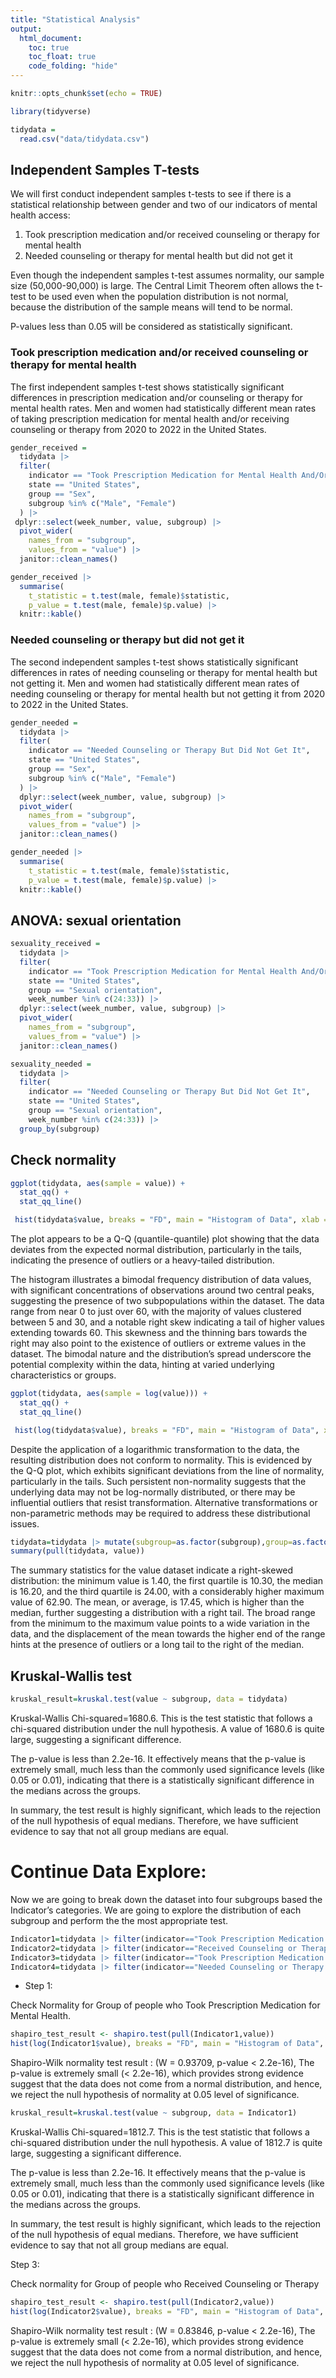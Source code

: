 ```yaml
---
title: "Statistical Analysis"
output:
  html_document:
    toc: true
    toc_float: true
    code_folding: "hide"
---
```


```r
knitr::opts_chunk$set(echo = TRUE)
```

```r
library(tidyverse)

tidydata = 
  read.csv("data/tidydata.csv")
```

## Independent Samples T-tests

We will first conduct independent samples t-tests to see if there is a statistical relationship between gender and two of our indicators of mental health access:

1. Took prescription medication and/or received counseling or therapy for mental health
2. Needed counseling or therapy for mental health but did not get it

Even though the independent samples t-test assumes normality, our sample size (50,000-90,000) is large. The Central Limit Theorem often allows the t-test to be used even when the population distribution is not normal, because the distribution of the sample means will tend to be normal.

P-values less than 0.05 will be considered as statistically significant.

### Took prescription medication and/or received counseling or therapy for mental health

The first independent samples t-test shows statistically significant differences in prescription medication and/or counseling or therapy for mental health rates. Men and women had statistically different mean rates of taking prescription medication for mental health and/or receiving counseling or therapy from 2020 to 2022 in the United States.

```r
gender_received =
  tidydata |>
  filter(
    indicator == "Took Prescription Medication for Mental Health And/Or Received Counseling or Therapy",
    state == "United States",
    group == "Sex",
    subgroup %in% c("Male", "Female")
  ) |>
 dplyr::select(week_number, value, subgroup) |>
  pivot_wider(
    names_from = "subgroup",
    values_from = "value") |>
  janitor::clean_names()

gender_received |>
  summarise(
    t_statistic = t.test(male, female)$statistic,
    p_value = t.test(male, female)$p.value) |>
  knitr::kable()
```

### Needed counseling or therapy but did not get it

The second independent samples t-test shows statistically significant differences in rates of needing counseling or therapy for mental health but not getting it. Men and women had statistically different mean rates of needing counseling or therapy for mental health but not getting it from 2020 to 2022 in the United States.

```r
gender_needed =
  tidydata |>
  filter(
    indicator == "Needed Counseling or Therapy But Did Not Get It",
    state == "United States",
    group == "Sex",
    subgroup %in% c("Male", "Female")
  ) |>
  dplyr::select(week_number, value, subgroup) |>
  pivot_wider(
    names_from = "subgroup",
    values_from = "value") |>
  janitor::clean_names()

gender_needed |>
  summarise(
    t_statistic = t.test(male, female)$statistic,
    p_value = t.test(male, female)$p.value) |>
  knitr::kable()
```

## ANOVA: sexual orientation

```r
sexuality_received =
  tidydata |>
  filter(
    indicator == "Took Prescription Medication for Mental Health And/Or Received Counseling or Therapy",
    state == "United States",
    group == "Sexual orientation",
    week_number %in% c(24:33)) |>
  dplyr::select(week_number, value, subgroup) |>
  pivot_wider(
    names_from = "subgroup",
    values_from = "value") |>
  janitor::clean_names()
```

```r
sexuality_needed =
  tidydata |>
  filter(
    indicator == "Needed Counseling or Therapy But Did Not Get It",
    state == "United States",
    group == "Sexual orientation",
    week_number %in% c(24:33)) |>
  group_by(subgroup)
```

## Check normality

```r

ggplot(tidydata, aes(sample = value)) +
  stat_qq() +
  stat_qq_line()

 hist(tidydata$value, breaks = "FD", main = "Histogram of Data", xlab = "Data Values")
```
The plot appears to be a Q-Q (quantile-quantile) plot showing that the data deviates from the expected normal distribution, particularly in the tails, indicating the presence of outliers or a heavy-tailed distribution.

The histogram illustrates a bimodal frequency distribution of data values, with significant concentrations of observations around two central peaks, suggesting the presence of two subpopulations within the dataset. The data range from near 0 to just over 60, with the majority of values clustered between 5 and 30, and a notable right skew indicating a tail of higher values extending towards 60. This skewness and the thinning bars towards the right may also point to the existence of outliers or extreme values in the dataset. The bimodal nature and the distribution's spread underscore the potential complexity within the data, hinting at varied underlying characteristics or groups.

```r
ggplot(tidydata, aes(sample = log(value))) +
  stat_qq() +
  stat_qq_line()

 hist(log(tidydata$value), breaks = "FD", main = "Histogram of Data", xlab = "Data Values")
```
Despite the application of a logarithmic transformation to the data, the resulting distribution does not conform to normality. This is evidenced by the Q-Q plot, which exhibits significant deviations from the line of normality, particularly in the tails. Such persistent non-normality suggests that the underlying data may not be log-normally distributed, or there may be influential outliers that resist transformation. Alternative transformations or non-parametric methods may be required to address these distributional issues.

```r
tidydata=tidydata |> mutate(subgroup=as.factor(subgroup),group=as.factor(group))
summary(pull(tidydata, value))
```
The summary statistics for the value dataset indicate a right-skewed distribution: the minimum value is 1.40, the first quartile is 10.30, the median is 16.20, and the third quartile is 24.00, with a considerably higher maximum value of 62.90. The mean, or average, is 17.45, which is higher than the median, further suggesting a distribution with a right tail. The broad range from the minimum to the maximum value points to a wide variation in the data, and the displacement of the mean towards the higher end of the range hints at the presence of outliers or a long tail to the right of the median.

## Kruskal-Wallis test

```r
kruskal_result=kruskal.test(value ~ subgroup, data = tidydata)
```

Kruskal-Wallis Chi-squared=1680.6. This is the test statistic that follows a chi-squared distribution under the null hypothesis. A value of 1680.6 is quite large, suggesting a significant difference.

The p-value is less than 2.2e-16. It effectively means that the p-value is extremely small, much less than the commonly used significance levels (like 0.05 or 0.01), indicating that there is a statistically significant difference in the medians across the groups.

In summary, the test result is highly significant, which leads to the rejection of the null hypothesis of equal medians. Therefore, we have sufficient evidence to say that not all group medians are equal.

# Continue Data Explore:

Now we are going to break down the dataset into four subgroups based the Indicator's categories. We are going to explore the distribution of each subgroup and perform the the most appropriate test.

```r
Indicator1=tidydata |> filter(indicator=="Took Prescription Medication for Mental Health")
Indicator2=tidydata |> filter(indicator=="Received Counseling or Therapy")
Indicator3=tidydata |> filter(indicator=="Took Prescription Medication for Mental Health And/Or Received Counseling or Therapy")
Indicator4=tidydata |> filter(indicator=="Needed Counseling or Therapy But Did Not Get It")
```

* Step 1: 

Check Normality for Group of people who Took Prescription Medication for Mental Health.

```r
shapiro_test_result <- shapiro.test(pull(Indicator1,value))
hist(log(Indicator1$value), breaks = "FD", main = "Histogram of Data", xlab = "Data Values")
```
Shapiro-Wilk normality test result : (W = 0.93709, p-value < 2.2e-16), The p-value is extremely small (< 2.2e-16), which provides strong evidence suggest that the data does not come from a normal distribution, and hence, we reject the null hypothesis of normality at 0.05 level of significance. 

```r
kruskal_result=kruskal.test(value ~ subgroup, data = Indicator1)
```

Kruskal-Wallis Chi-squared=1812.7. This is the test statistic that follows a chi-squared distribution under the null hypothesis. A value of 1812.7 is quite large, suggesting a significant difference.

The p-value is less than 2.2e-16. It effectively means that the p-value is extremely small, much less than the commonly used significance levels (like 0.05 or 0.01), indicating that there is a statistically significant difference in the medians across the groups.

In summary, the test result is highly significant, which leads to the rejection of the null hypothesis of equal medians. Therefore, we have sufficient evidence to say that not all group medians are equal.

Step 3:

Check normality for Group of people who Received Counseling or Therapy

```r
shapiro_test_result <- shapiro.test(pull(Indicator2,value))
hist(log(Indicator2$value), breaks = "FD", main = "Histogram of Data", xlab = "Data Values")
```
Shapiro-Wilk normality test result : (W = 0.83846, p-value < 2.2e-16), The p-value is extremely small (< 2.2e-16), which provides strong evidence suggest that the data does not come from a normal distribution, and hence, we reject the null hypothesis of normality at 0.05 level of significance. 


